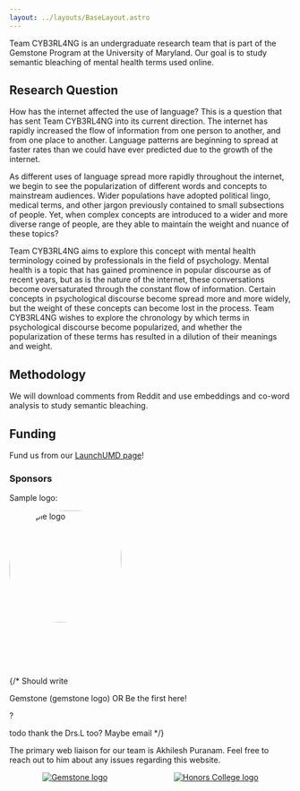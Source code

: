 ```yaml
---
layout: ../layouts/BaseLayout.astro
---
```


Team CYB3RL4NG is an undergraduate research team that is part of the Gemstone Program at the University of Maryland.
Our goal is to study semantic bleaching of mental health terms used online.

## Research Question

How has the internet affected the use of language? This is a question that has sent Team CYB3RL4NG into its current direction. The internet has rapidly increased the flow of information from one person to another, and from one place to another. Language patterns are beginning to spread at faster rates than we could have ever predicted due to the growth of the internet.

As different uses of language spread more rapidly throughout the internet, we begin to see the popularization of different words and concepts to mainstream audiences. Wider populations have adopted political lingo, medical terms, and other jargon previously contained to small subsections of people. Yet, when complex concepts are introduced to a wider and more diverse range of people, are they able to maintain the weight and nuance of these topics?

Team CYB3RL4NG aims to explore this concept with mental health terminology coined by professionals in the field of psychology. Mental health is a topic that has gained prominence in popular discourse as of recent years, but as is the nature of the internet, these conversations become oversaturated through the constant flow of information. Certain concepts in psychological discourse become spread more and more widely, but the weight of these concepts can become lost in the process. Team CYB3RL4NG wishes to explore the chronology by which terms in psychological discourse become popularized, and whether the popularization of these terms has resulted in a dilution of their meanings and weight.

## Methodology

We will download comments from Reddit and use embeddings and co-word analysis to study semantic bleaching.

## Funding

Fund us from our [LaunchUMD page](/ "todo put the link here")!

### Sponsors

Sample logo:

<div>
  <a href="https://example.com/">
    <img
      src="/img/sample-logo.png"
      alt="Sample logo"
      height="200"
      style="border-radius: 100px 80px 110px 90px"
    />
  </a>
</div>

<br></br>
<br></br>

{/* Should write

Gemstone (gemstone logo)
OR
Be the first here!

?

todo thank the Drs.L too? Maybe email */}

The primary web liaison for our team is Akhilesh Puranam. Feel free to reach
out to him about any issues regarding this website.

<div style="display: flex; width: 100%; align-items: center; justify-content: space-around;">
  <div>
    <a href="https://gemstone.umd.edu/">
      <img src="/img/gemstone.png" alt="Gemstone logo" class="gemstone-logo" />
    </a>
  </div>
  <div>
    <a href="https://honors.umd.edu/">
      <img src="/img/umdhonors.png" alt="Honors College logo" />
    </a>
  </div>
</div>
